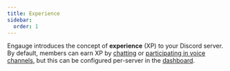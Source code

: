 ```yaml
---
title: Experience
sidebar:
  order: 1
---
```


Engauge introduces the concept of **experience** (XP) to your Discord server. By
default, members can earn XP by [chatting](/overview/messages) or
[participating in voice channels](/overview/voice), but this can be configured
per-server in the [dashboard](/setup/dashboard).
